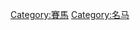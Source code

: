 {{Catnav|頁面分類|人类社会|文化|体育|賽馬}}
{{Commonscat|Famous race horses}}

[[Category:賽馬|Category:賽馬]]
[[Category:名马|Category:名马]]